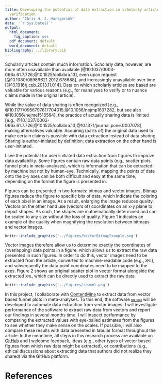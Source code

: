```yaml
---
title: Developing the potential of data extraction in scholarly articles for research
  verification
author: "Chris H. J. Hartgerink"
date: '`r Sys.Date()`'
output:
  html_document:
    fig_caption: yes
  pdf_document: default
  word_document: default
bibliography: ../library.bib
---
```


Scholarly articles contain much information. Scholarly data, however, are more often unavailable than available [@10.1037/0003-066x.61.7.726;@10.1525/collabra.13], even upon request [@10.1080/08989621.2012.678688], and increasingly unavailable over time [@10.1016/j.cub.2013.11.014]. Data on which scholarly articles are based are valuable for various reasons (e.g., for reanalyses to verify or to nuance claims made in the original article). 

While the value of data sharing is often recognized [e.g., @10.1177/0956797617704015;@10.1056/nejmp1607282, but see also @10.1056/nejme1516564], the practice of actually sharing data is limited [e.g., @10.1037/0003-066x.61.7.726;@10.1525/collabra.13;@10.1371/journal.pone.0007078], making alternatives valuable. Acquiring (parts of) the original data used to make certain claims is possible with data extraction instead of data sharing. Sharing is author-initiated by definition; data extraction on the other hand is user-initiated.

I see the potential for user-initiated data extraction from figures to improve data availability. Some figures contain raw data points (e.g., scatter plots, funnel plots in meta-analyses), which is information that can be extracted by machine but not by human-eye. Technically, mapping the points of data onto the x-y axes can be both difficult and easy at the same time, depending on the format the figure is presented in.

Figures can be presented in two formats: bitmap and vector images. Bitmap figures reduce the figure to specific bits of data, which indicate the coloring of each pixel in an image. As a result, enlarging the image reduces quality. Vectors on the other hand use (vectors of) coordinates on an x-y plane to depict shapes. As such, the shapes are mathematically determined and can be scaled to any size without the loss of quality. Figure 1 indicates an example of the quality when magnifying the resolution between bitmaps and vector images.

```r
knitr::include_graphics('../figures/VectorBitmapExample.svg')
```

Vector images therefore allow us to determine exactly the coordinates of (overlapping) data points in a figure, which allows us to extract the raw data presented in such figures. In order to do this, vector images need to be extracted from the article, converted to machine-readable code (e.g., `XML`), and subsequently the data point coordinates need to be mapped to the axes. Figure 2 shows an original scatter plot in vector format alongside the extracted `XML`, which can be directly used to extract the raw data.

```r
knitr::include_graphics('../figures/rawxml.png')
```

In this project, I collaborate with [ContentMine](http://contentmine.org) to extract data from vector based funnel plots in meta-analyses. To this end, the software [`norma`](https://github.com/contentmine/norma) will be developed to automate data extraction from vector images. I will investigate performance of the software to extract raw data from vectors and report our findings in several months time. I will inspect performance by comparing the extracted values with eye-balled estimates from the figures to see whether they make sense on the scales. If possible, I will also compare these results with data presented in tabular format throughout the article. In the meantime, all steps in this research process are available on [GitHub](https://github.com/chartgerink/2015ori-3) and I welcome feedback, ideas (e.g., other types of vector based figures from which raw data might be extracted), or contributions (e.g., ethical discussions about extracting data that authors did not realize they shared) via the GitHub platform.

# References
